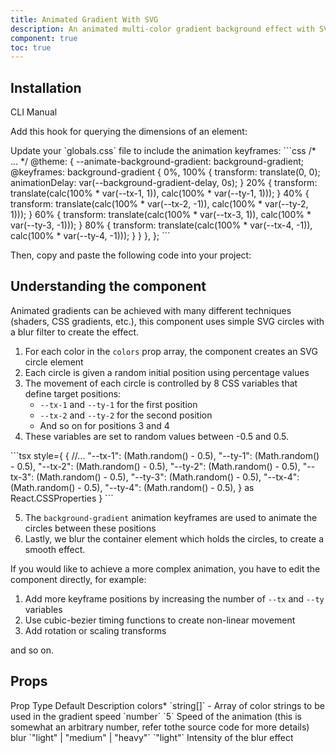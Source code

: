 ```yaml
---
title: Animated Gradient With SVG
description: An animated multi-color gradient background effect with SVG elements.
component: true
toc: true
---
```


<ComponentPreview name="animated-gradient-demo" />

## Installation

<Tabs defaultValue="cli">

<TabsList>
  <TabsTrigger value="cli">CLI</TabsTrigger>
  <TabsTrigger value="manual">Manual</TabsTrigger>
</TabsList>
<TabsContent value="cli">

<InstallTabs command="shadcn@latest add &quot;https://fancycomponents.dev/r/animated-gradient-with-svg.json&quot;" npx />

</TabsContent>
<TabsContent value="manual">

<Steps>

<Step>Add this hook for querying the dimensions of an element:</Step>

<ComponentSource name="use-dimensions" />

<Step>
  Update your `globals.css` file to include the animation keyframes:
</Step>

<CodeSnippet title="globals.css">
```css
  /* ... */
  @theme: {
    --animate-background-gradient: background-gradient;
    @keyframes: background-gradient {
      0%, 100% {
        transform: translate(0, 0);
        animationDelay: var(--background-gradient-delay, 0s);
      }
      20% {
        transform: translate(calc(100% * var(--tx-1, 1)), calc(100% * var(--ty-1, 1)));
      }
      40% {
        transform: translate(calc(100% * var(--tx-2, -1)), calc(100% * var(--ty-2, 1)));
      }
      60% {
        transform: translate(calc(100% * var(--tx-3, 1)), calc(100% * var(--ty-3, -1)));
      }
      80% {
        transform: translate(calc(100% * var(--tx-4, -1)), calc(100% * var(--ty-4, -1)));
      }     
    }
  },
};
```
</CodeSnippet>

<Step>Then, copy and paste the following code into your project:</Step>

<ComponentSource name="animated-gradient-with-svg" />

</Steps>

</TabsContent>
</Tabs>

## Understanding the component

Animated gradients can be achieved with many different techniques (shaders, CSS gradients, etc.), this component uses simple SVG circles with a blur filter to create the effect.

1. For each color in the `colors` prop array, the component creates an SVG circle element
2. Each circle is given a random initial position using percentage values
3. The movement of each circle is controlled by 8 CSS variables that define target positions:
   - `--tx-1` and `--ty-1` for the first position
   - `--tx-2` and `--ty-2` for the second position
   - And so on for positions 3 and 4
4. These variables are set to random values between -0.5 and 0.5.

<CodeSnippet title="Movement variables">
```tsx
style={
  {
    //...
    "--tx-1": (Math.random() - 0.5),
    "--ty-1": (Math.random() - 0.5),
    "--tx-2": (Math.random() - 0.5),
    "--ty-2": (Math.random() - 0.5),
    "--tx-3": (Math.random() - 0.5),
    "--ty-3": (Math.random() - 0.5),
    "--tx-4": (Math.random() - 0.5),
    "--ty-4": (Math.random() - 0.5),
  } as React.CSSProperties
}
```
</CodeSnippet>

5. The `background-gradient` animation keyframes are used to animate the circles between these positions
6. Lastly, we blur the container element which holds the circles, to create a smooth effect.

If you would like to achieve a more complex animation, you have to edit the component directly, for example:

1. Add more keyframe positions by increasing the number of `--tx` and `--ty` variables
2. Use cubic-bezier timing functions to create non-linear movement
3. Add rotation or scaling transforms

and so on.

## Props

<Table>
  <TableHeader>
    <TableRow>
      <TableHead>Prop</TableHead>
      <TableHead>Type</TableHead>
      <TableHead>Default</TableHead>
      <TableHead>Description</TableHead>
    </TableRow>
  </TableHeader>
  <TableBody>
    <TableRow>
      <TableCell>
        colors<span className="text-red-500">*</span>
      </TableCell>
      <TableCell>`string[]`</TableCell>
      <TableCell>-</TableCell>
      <TableCell>Array of color strings to be used in the gradient</TableCell>
    </TableRow>
    <TableRow>
      <TableCell>speed</TableCell>
      <TableCell>`number`</TableCell>
      <TableCell>`5`</TableCell>
      <TableCell>
        Speed of the animation (this is somewhat an arbitrary number, refer
        tothe source code for more details)
      </TableCell>
    </TableRow>
    <TableRow>
      <TableCell>blur</TableCell>
      <TableCell>`"light" | "medium" | "heavy"`</TableCell>
      <TableCell>`"light"`</TableCell>
      <TableCell>Intensity of the blur effect</TableCell>
    </TableRow>
  </TableBody>
</Table>
